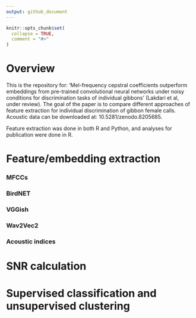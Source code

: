 ```yaml
---
output: github_document
---
```


<!-- README.md is generated from README.Rmd. Please edit that file -->

```r
knitr::opts_chunk$set(
  collapse = TRUE,
  comment = "#>"
)
```

# Overview
This is the repository for: 'Mel-frequency cepstral coefficients outperform embeddings from pre-trained convolutional neural networks under noisy conditions for discrimination tasks of individual gibbons' (Lakdari et al, under review). The goal of the paper is to compare different approaches of feature extraction for individual discrimination of gibbon female calls. Acoustic data can be downloaded at: 10.5281/zenodo.8205685. 

Feature extraction was done in both R and Python, and analyses for publication were done in R.

# Feature/embedding extraction

### MFCCs

### BirdNET

### VGGish

### Wav2Vec2

### Acoustic indices

# SNR calculation

# Supervised classification and unsupervised clustering


